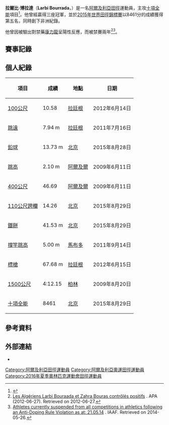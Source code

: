 {{MedalTableTop}}
{{MedalSport|男子[[田徑|田徑]]}}
{{MedalCountry|{{ALG}}}}
{{MedalCompetition|[[非洲運動會|非洲運動會]]}}
{{MedalGold|[[2011年全非運動會|2011年 馬布多]]|撐竿跳高}}
{{MedalBronze|[[2007年全非運動會|2007年 阿爾及爾]]|十項全能}}
{{MedalCompetition|[[非洲田徑錦標賽|非洲田徑錦標賽]]}}
{{MedalGold|[[2008年非洲田徑錦標賽|2008年 阿迪斯阿貝巴]]|十項全能}}
{{MedalGold|[[2010年非洲田徑錦標賽|2010年 奈洛比]]|十項全能}}
{{MedalGold|[[2014年非洲田徑錦標賽|2014年 馬拉喀什]]|十項全能}}
{{MedalSilver|[[2008年非洲田徑錦標賽|2008年 阿迪斯阿貝巴]]|撐竿跳高}}
{{MedalSilver|[[2010年非洲田徑錦標賽|2010年 奈洛比]]|撐篙跳高}}
{{MedalBottom}}
'''拉爾比·博拉達'''（'''Larbi Bourrada'''，{{bd|1988年|5月10日|catIdx=Bourrada, Larbi}}）是一名[[阿爾及利亞|阿爾及利亞]][[田徑|田徑]]運動員，主攻[[十項全能|十項全能]]項目<ref>{{cite web |url=http://www.iaaf.org/athletes/algeria/larbi-bourrada-237704 |title=Abdelmalik Lahoulou |publisher=IAAF |date=2016-03-28 |accessdate=2016-03-28 |archive-date=2019-04-08 |archive-url=https://web.archive.org/web/20190408171901/https://www.iaaf.org/athletes/algeria/larbi-bourrada-237704 |dead-url=no }}</ref>。他曾經贏得三座{{link-en|非洲田徑錦標賽|African Championships in Athletics}}冠軍，並於[[2015年世界田徑錦標賽|2015年世界田徑錦標賽]]以8461分的成績獲得第五名，同時創下非洲紀錄。

他曾因被驗出對禁藥[[康力龍|康力龍]]呈陽性反應，而被禁賽兩年<ref>[http://www.apanews.net/news/fr/article.php?id=177833 Les Algériens Larbi Bouraada et Zahra Bouras contrôlés positifs ] {{webarchive|url=https://web.archive.org/web/20140606233057/http://www.apanews.net/news/fr/article.php?id=177833 |date=2014-06-06 }}. APA (2012-06-27). Retrieved on 2012-06-27.</ref><ref>[http://www.iaaf.org/download/download?filename=497edabd-8579-4e00-bc20-af8b528106ba.pdf Athletes currently suspended from all competitions in athletics following an Anti-Doping Rule Violation as at: 21.05.14] {{Wayback|url=http://www.iaaf.org/download/download?filename=497edabd-8579-4e00-bc20-af8b528106ba.pdf |date=20140527214640 }}. IAAF. Retrieved on 2014-05-26.</ref>。

== 賽事記錄 ==

== 個人紀錄 ==
{| class="wikitable"
|-
! 項目
! 成績
! 地點
! 日期
|-
| [[100米賽跑|100公尺]] || 10.58 || [[拉廷根|拉廷根]] || 2012年6月14日
|-
| [[跳遠|跳遠]] || 7.94 m || [[拉廷根|拉廷根]] || 2011年7月16日
|-
| [[鉛球|鉛球]] || 13.73 m || [[北京|北京]] || 2015年8月28日
|-
| [[跳高|跳高]] || 2.10 m || [[阿爾及爾|阿爾及爾]] || 2009年6月11日
|-
| [[400米賽跑|400公尺]] || 46.69 || [[阿爾及爾|阿爾及爾]] || 2009年6月11日
|-
| [[110米跨欄|110公尺跨欄]] || 14.26 || [[北京|北京]] || 2015年8月29日
|-
| [[鐵餅|鐵餅]] || 41.53 m || [[北京|北京]] || 2015年8月29日
|-
| [[撐竿跳高|撐竿跳高]] || 5.00 m || [[馬布多|馬布多]] || 2011年9月14日
|-
| [[標槍|標槍]] || 67.68 m || [[拉廷根|拉廷根]] || 2012年6月15日
|-
| [[1500米賽跑|1500公尺]] || 4:12.15 || [[柏林|柏林]] || 2009年8月20日
|-
| [[十項全能|十項全能]] || 8461 || [[北京|北京]] || 2015年8月29日
|}

== 參考資料 ==
{{Reflist}}

== 外部連結 ==
* {{IAAF name|id=237704}}

{{s-start}}
{{s-ach|rec}}
{{succession box|before={{flagicon|TUN}} {{link-en|Hamdi Dhouibi|Hamdi Dhouibi}}<br>{{flagicon|RSA}} {{link-en|Willem Coertzen|Willem Coertzen}}|title=男子十項全能非洲紀錄保持者|years=2009年8月20日 – 2013年8月11日<br>2015年8月29日 – 至今|after={{link-en|Willem Coertzen|Willem Coertzen}}<br>''現任''}}
{{s-end}}

{{DEFAULTSORT:Bourrada, Larbi}}
[[Category:阿爾及利亞田徑運動員|Category:阿爾及利亞田徑運動員]]
[[Category:阿爾及利亞奧運田徑運動員|Category:阿爾及利亞奧運田徑運動員]]
[[Category:2016年夏季奧林匹克運動會田徑運動員|Category:2016年夏季奧林匹克運動會田徑運動員]]